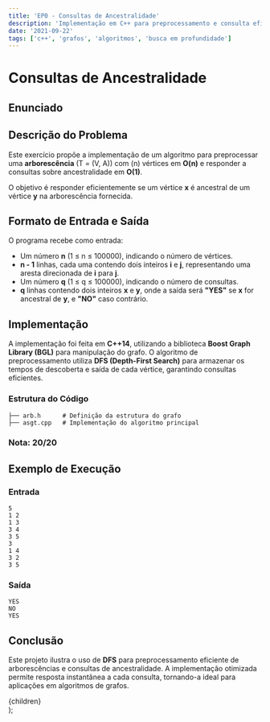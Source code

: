 ```yaml
---
title: 'EP0 - Consultas de Ancestralidade'
description: 'Implementação em C++ para preprocessamento e consulta eficiente de ancestralidade em arborescências.'
date: '2021-09-22'
tags: ['c++', 'grafos', 'algoritmos', 'busca em profundidade']
---
```


# Consultas de Ancestralidade

## Enunciado


<PdfViewer pdfPath="/ime/MAC0328-Graph Algorithms/EP0/enunciado.pdf"/>

## Descrição do Problema

Este exercício propõe a implementação de um algoritmo para preprocessar uma **arborescência** \(T = (V, A)\) com \(n\) vértices em **O(n)** e responder a consultas sobre ancestralidade em **O(1)**.

O objetivo é responder eficientemente se um vértice **x** é ancestral de um vértice **y** na arborescência fornecida.

## Formato de Entrada e Saída

O programa recebe como entrada:

- Um número **n** (1 ≤ n ≤ 100000), indicando o número de vértices.
- **n - 1** linhas, cada uma contendo dois inteiros **i** e **j**, representando uma aresta direcionada de **i** para **j**.
- Um número **q** (1 ≤ q ≤ 100000), indicando o número de consultas.
- **q** linhas contendo dois inteiros **x** e **y**, onde a saída será **"YES"** se **x** for ancestral de **y**, e **"NO"** caso contrário.

## Implementação

A implementação foi feita em **C++14**, utilizando a biblioteca **Boost Graph Library (BGL)** para manipulação do grafo. O algoritmo de preprocessamento utiliza **DFS (Depth-First Search)** para armazenar os tempos de descoberta e saída de cada vértice, garantindo consultas eficientes.

### Estrutura do Código

```plaintext
├── arb.h      # Definição da estrutura do grafo
├── asgt.cpp   # Implementação do algoritmo principal
```

### Nota: 20/20


<CodeBrowser 
    rootDir="ime/MAC0328-Graph Algorithms/EP0" 
    defaultOpenFile="asgt.cpp" 
/>

## Exemplo de Execução

### Entrada
```plaintext
5
1 2
1 3
3 4
3 5
3
1 4
3 2
3 5
```

### Saída
```plaintext
YES
NO
YES
```

## Conclusão

Este projeto ilustra o uso de **DFS** para preprocessamento eficiente de arborescências e consultas de ancestralidade. A implementação otimizada permite resposta instantânea a cada consulta, tornando-a ideal para aplicações em algoritmos de grafos.

  <article className="prose prose-lg max-w-none">
    {children}
  </article>
);